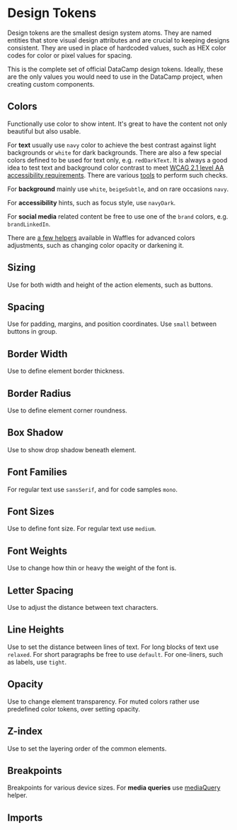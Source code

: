 


# Design Tokens

Design tokens are the smallest design system atoms. They are named entities that store visual design attributes and are crucial to keeping designs consistent. They are used in place of hardcoded values, such as HEX color codes for color or pixel values for spacing.

This is the complete set of official DataCamp design tokens. Ideally, these are the only values you would need to use in the DataCamp project, when creating custom components.

## Colors

Functionally use color to show intent. It's great to have the content not only beautiful but also usable.

For **text** usually use `navy` color to achieve the best contrast against light backgrounds or `white` for dark backgrounds. There are also a few special colors defined to be used for text only, e.g. `redDarkText`. It is always a good idea to test text and background color contrast to meet [WCAG 2.1 level AA accessibility requirements](https://www.w3.org/TR/WCAG21/#contrast-minimum). There are various [tools](https://contrast-grid.eightshapes.com/) to perform such checks.

For **background** mainly use `white`, `beigeSubtle`, and on rare occasions `navy`.

For **accessibility** hints, such as focus style, use `navyDark`.

For **social media** related content be free to use one of the `brand` colors, e.g. `brandLinkedIn`.

There are [a few helpers](/components/helpers) available in Waffles for advanced colors adjustments, such as changing color opacity or darkening it.

<DesignTokensTable tokensGroup="colors" />

## Sizing

Use for both width and height of the action elements, such as buttons.

<DesignTokensTable tokensGroup="sizing" />

## Spacing

Use for padding, margins, and position coordinates. Use `small` between buttons in group.

<DesignTokensTable tokensGroup="spacing" />

## Border Width

Use to define element border thickness.

<DesignTokensTable tokensGroup="borderWidth" />

## Border Radius

Use to define element corner roundness.

<DesignTokensTable tokensGroup="borderRadius" />

## Box Shadow

Use to show drop shadow beneath element.

<DesignTokensTable tokensGroup="boxShadow" />

## Font Families

For regular text use `sansSerif`, and for code samples `mono`.

<DesignTokensTable tokensGroup="fontFamilies" />

## Font Sizes

Use to define font size. For regular text use `medium`.

<DesignTokensTable tokensGroup="fontSizes" />

## Font Weights

Use to change how thin or heavy the weight of the font is.

<DesignTokensTable tokensGroup="fontWeights" />

## Letter Spacing

Use to adjust the distance between text characters.

<DesignTokensTable tokensGroup="letterSpacing" />

## Line Heights

Use to set the distance between lines of text. For long blocks of text use `relaxed`. For short paragraphs be free to use `default`. For one-liners, such as labels, use `tight`.

<DesignTokensTable tokensGroup="lineHeights" />

## Opacity

Use to change element transparency. For muted colors rather use predefined color tokens, over setting opacity.

<DesignTokensTable tokensGroup="opacity" />

## Z-index

Use to set the layering order of the common elements.

<DesignTokensTable tokensGroup="zIndex" />

## Breakpoints

Breakpoints for various device sizes. For **media queries** use [mediaQuery](/components/helpers) helper.

<DesignTokensTable tokensGroup="breakpoints" />

## Imports

<Imports module={TokensExports} path="@datacamp/waffles/tokens" />
